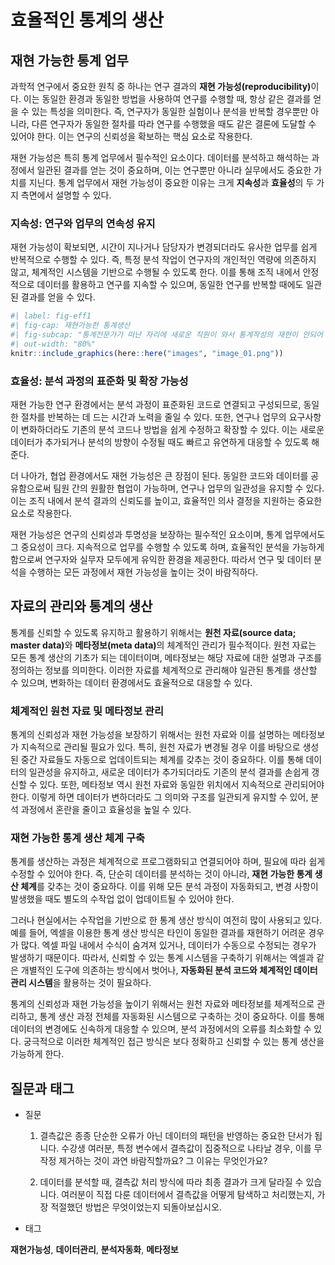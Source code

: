 # 효율적인 통계의 생산 {#sec-eff}  


## 재현 가능한 통계 업무


과학적 연구에서 중요한 원칙 중 하나는 연구 결과의 **재현 가능성(reproducibility)**이다. 이는 동일한 환경과 동일한 방법을 사용하여 연구를 수행할 때, 항상 같은 결과를 얻을 수 있는 특성을 의미한다. 즉, 연구자가 동일한 실험이나 분석을 반복할 경우뿐만 아니라, 다른 연구자가 동일한 절차를 따라 연구를 수행했을 때도 같은 결론에 도달할 수 있어야 한다. 이는 연구의 신뢰성을 확보하는 핵심 요소로 작용한다.


재현 가능성은 특히 통계 업무에서 필수적인 요소이다. 데이터를 분석하고 해석하는 과정에서 일관된 결과를 얻는 것이 중요하며, 이는 연구뿐만 아니라 실무에서도 중요한 가치를 지닌다. 통계 업무에서 재현 가능성이 중요한 이유는 크게 **지속성**과 **효율성**의 두 가지 측면에서 설명할 수 있다.

### 지속성: 연구와 업무의 연속성 유지


재현 가능성이 확보되면, 시간이 지나거나 담당자가 변경되더라도 유사한 업무를 쉽게 반복적으로 수행할 수 있다. 즉, 특정 분석 작업이 연구자의 개인적인 역량에 의존하지 않고, 체계적인 시스템을 기반으로 수행될 수 있도록 한다. 이를 통해 조직 내에서 안정적으로 데이터를 활용하고 연구를 지속할 수 있으며, 동일한 연구를 반복할 때에도 일관된 결과를 얻을 수 있다.


```r
#| label: fig-eff1
#| fig-cap: 재현가능한 통계생산 
#| fig-subcap: "통계전문가가 떠난 자리에 새로운 직원이 와서 통계작성의 재현이 안되어 고민하는 그림을 그려달라고 AI에게 요청한 결과로 얻은 그림"
#| out-width: "80%"
knitr::include_graphics(here::here("images", "image_01.png"))
```



### 효율성: 분석 과정의 표준화 및 확장 가능성

재현 가능한 연구 환경에서는 분석 과정이 표준화된 코드로 연결되고 구성되므로, 동일한 절차를 반복하는 데 드는 시간과 노력을 줄일 수 있다. 또한, 연구나 업무의 요구사항이 변화하더라도 기존의 분석 코드나 방법을 쉽게 수정하고 확장할 수 있다. 이는 새로운 데이터가 추가되거나 분석의 방향이 수정될 때도 빠르고 유연하게 대응할 수 있도록 해준다.  

더 나아가, 협업 환경에서도 재현 가능성은 큰 장점이 된다. 동일한 코드와 데이터를 공유함으로써 팀원 간의 원활한 협업이 가능하며, 연구나 업무의 일관성을 유지할 수 있다. 이는 조직 내에서 분석 결과의 신뢰도를 높이고, 효율적인 의사 결정을 지원하는 중요한 요소로 작용한다.


재현 가능성은 연구의 신뢰성과 투명성을 보장하는 필수적인 요소이며, 통계 업무에서도 그 중요성이 크다. 지속적으로 업무를 수행할 수 있도록 하며, 효율적인 분석을 가능하게 함으로써 연구자와 실무자 모두에게 유익한 환경을 제공한다. 따라서 연구 및 데이터 분석을 수행하는 모든 과정에서 재현 가능성을 높이는 것이 바람직하다.

  
## 자료의 관리와 통계의 생산  

통계를 신뢰할 수 있도록 유지하고 활용하기 위해서는 **원천 자료(source data; master data)**와 **메타정보(meta data)**의 체계적인 관리가 필수적이다. 원천 자료는 모든 통계 생산의 기초가 되는 데이터이며, 메타정보는 해당 자료에 대한 설명과 구조를 정의하는 정보를 의미한다. 이러한 자료를 체계적으로 관리해야 일관된 통계를 생산할 수 있으며, 변화하는 데이터 환경에서도 효율적으로 대응할 수 있다.  

### 체계적인 원천 자료 및 메타정보 관리  

통계의 신뢰성과 재현 가능성을 보장하기 위해서는 원천 자료와 이를 설명하는 메타정보가 지속적으로 관리될 필요가 있다. 특히, 원천 자료가 변경될 경우 이를 바탕으로 생성된 중간 자료들도 자동으로 업데이트되는 체계를 갖추는 것이 중요하다. 이를 통해 데이터의 일관성을 유지하고, 새로운 데이터가 추가되더라도 기존의 분석 결과를 손쉽게 갱신할 수 있다. 또한, 메타정보 역시 원천 자료와 동일한 위치에서 지속적으로 관리되어야 한다. 이렇게 하면 데이터가 변하더라도 그 의미와 구조를 일관되게 유지할 수 있어, 분석 과정에서 혼란을 줄이고 효율성을 높일 수 있다.  

### 재현 가능한 통계 생산 체계 구축  

통계를 생산하는 과정은 체계적으로 프로그램화되고 연결되어야 하며, 필요에 따라 쉽게 수정할 수 있어야 한다. 즉, 단순히 데이터를 분석하는 것이 아니라, **재현 가능한 통계 생산 체계**를 갖추는 것이 중요하다. 이를 위해 모든 분석 과정이 자동화되고, 변경 사항이 발생했을 때도 별도의 수작업 없이 업데이트될 수 있어야 한다.  

그러나 현실에서는 수작업을 기반으로 한 통계 생산 방식이 여전히 많이 사용되고 있다. 예를 들어, 엑셀을 이용한 통계 생산 방식은 타인이 동일한 결과를 재현하기 어려운 경우가 많다. 엑셀 파일 내에서 수식이 숨겨져 있거나, 데이터가 수동으로 수정되는 경우가 발생하기 때문이다. 따라서, 신뢰할 수 있는 통계 시스템을 구축하기 위해서는 엑셀과 같은 개별적인 도구에 의존하는 방식에서 벗어나, **자동화된 분석 코드와 체계적인 데이터 관리 시스템**을 활용하는 것이 필요하다.  


통계의 신뢰성과 재현 가능성을 높이기 위해서는 원천 자료와 메타정보를 체계적으로 관리하고, 통계 생산 과정 전체를 자동화된 시스템으로 구축하는 것이 중요하다. 이를 통해 데이터의 변경에도 신속하게 대응할 수 있으며, 분석 과정에서의 오류를 최소화할 수 있다. 궁극적으로 이러한 체계적인 접근 방식은 보다 정확하고 신뢰할 수 있는 통계 생산을 가능하게 한다.

## 질문과 태그

- 질문 

  1. 결측값은 종종 단순한 오류가 아닌 데이터의 패턴을 반영하는 중요한 단서가 됩니다. 수강생 여러분, 특정 변수에서 결측값이 집중적으로 나타날 경우, 이를 무작정 제거하는 것이 과연 바람직할까요? 그 이유는 무엇인가요?
  
  2. 데이터를 분석할 때, 결측값 처리 방식에 따라 최종 결과가 크게 달라질 수 있습니다. 여러분이 직접 다룬 데이터에서 결측값을 어떻게 탐색하고 처리했는지, 가장 적절했던 방법은 무엇이었는지 되돌아보십시오.

- 태그

**재현가능성**, **데이터관리**, **분석자동화**, **메타정보**  